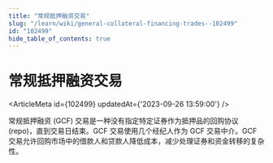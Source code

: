 ```yaml
---
title: "常规抵押融资交易"
slug: "/learn/wiki/general-collateral-financing-trades--102499"
id: "102499"
hide_table_of_contents: true
---
```



# 常规抵押融资交易

<ArticleMeta id={102499} updatedAt={'2023-09-26 13:59:00'} />
<div className='border-solid border-b border-t-0 my-4 border-[var(--ifm-color-gray-300)]' />

常规抵押融资 (GCF) 交易是一种没有指定特定证券作为抵押品的回购协议 (repo)，直到交易日结束。GCF 交易使用几个经纪人作为 GCF 交易中介。GCF 交易允许回购市场中的借款人和贷款人降低成本，减少处理证券和资金转移的复杂性。
